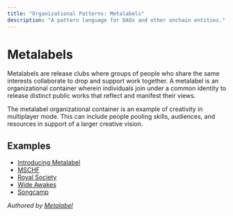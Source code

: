 ```yaml
---
title: "Organizational Patterns: Metalabels"
description: "A pattern language for DAOs and other onchain entities."
---
```


# Metalabels

Metalabels are release clubs where groups of people who share the same interests collaborate to drop and support work together. A metalabel is an organizational container wherein individuals join under a common identity to release distinct public works that reflect and manifest their views.

The metalabel organizational container is an example of creativity in multiplayer mode. This can include people pooling skills, audiences, and resources in support of a larger creative vision.

## Examples

- [Introducing Metalabel](https://www.metalabel.xyz/r01/introducing-metalabel)
- [MSCHF](https://mschf.xyz/)
- [Royal Society](https://royalsociety.org/)
- [Wide Awakes](https://wideawakes.com/)
- [Songcamp](https://songcamp.mirror.xyz/)

*Authored by [Metalabel](https://www.metalabel.com/)*